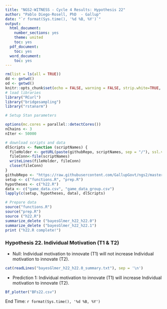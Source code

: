 ---
title: "NGS2-WITNESS - Cycle 4 Results: Hypothesis 22"
author: "Pablo Diego-Rosell, PhD  - Gallup"
date: "`r format(Sys.time(), '%d %B, %Y')`"
output:
  html_document:
    number_sections: yes
    theme: united
    toc: yes
  pdf_document:
    toc: yes
  word_document:
    toc: yes
---

```{r setup, include=FALSE}
rm(list = ls(all = TRUE))
dd <- getwd()
od <- getwd()
knitr::opts_chunk$set(echo = FALSE, warning = FALSE, strip.white=TRUE, tidy=TRUE)
# load libraries
library("RCurl")
library("bridgesampling")
library("rstanarm")

# Setup Stan parameters

options(mc.cores = parallel::detectCores())
nChains <- 3
nIter <- 50000

# download scripts and data
dlScripts <- function (scriptNames) {
  fileHolder <- getURL(paste(githubRepo, scriptNames, sep = "/"), ssl.verifypeer = FALSE)
  fileConn<-file(scriptNames)
  writeLines(fileHolder, fileConn)
  close(fileConn)
}
githubRepo <- "https://raw.githubusercontent.com/GallupGovt/ngs2/master/cycle4/Boomtown/Analysis"
setup <- c("functions.R", "prep.R")
hypotheses <- c("h22.R")
data <- c("game_data.csv", "game_data_group.csv")
lapply(c(setup, hypotheses, data), dlScripts)

# Prepare data
source("functions.R")
source("prep.R")
source ("h22.R")
summarize_delete ("bayesGlmer_h22_h22.0")
summarize_delete ("bayesGlmer_h22_h22.1")
print ("h22.R complete!")
```
### Hypothesis 22. Individual Motivation (T1 & T2)

- Null: Individual motivation to innovate (T1) will not increase Individual motivation to innovate (T2).

```{r comment=''}
cat(readLines("bayesGlmer_h22_h22.0_summary.txt"), sep = '\n')
```
- Prediction 1: Individual motivation to innovate (T1) will increase Individual motivation to innovate (T2).

```{r, fig.hold='hold', out.width = "50%"}
Bf_plotter("BFs22.csv")
```
End Time: `r format(Sys.time(), '%d %B, %Y')`

<br />
<br />
<br />